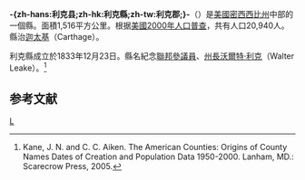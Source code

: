 {{noteTA
|T=zh-hans:利克县 (密西西比州);zh-hk:利克縣 (密西西比州);zh-tw:利克郡 (密西西比州);
}}

{{Infobox U.S. County|
 county  = -{zh-hans:利克县;zh-hk:利克縣;zh-tw:利克郡;}- |
 state = 密西西比州 |
 en county  = Leake County |
 en state = Mississippi |
 seal =  |
 map = Map of Mississippi highlighting Leake County.svg |
 map size = 150 |
 founded = 1833年12月23日 |
 seat = [[迦太基_(密西西比州)|迦太基]] | 
 area = 1,516 [[km²|km²]] (585 [[square_mile|mi²]]) |
 area land = 1,509 km² (583 mi²) |
 area water = 7 km² (3 mi²) |
 area percentage = 0.46% |
 census yr = 2000|
 pop = 20,940 |
 density = 14 |
 web =  |
|}}
'''-{zh-hans:利克县;zh-hk:利克縣;zh-tw:利克郡;}-'''（{{lang-en|Leake County}}）是[[美國|美國]][[密西西比州|密西西比州]]中部的一個縣。面積1,516平方公里。根据[[美國2000年人口普查|美國2000年人口普查]]，共有人口20,940人。縣治[[迦太基_(密西西比州)|迦太基]]（Carthage）。

利克縣成立於1833年12月23日。縣名紀念[[美國參議院|聯邦參議員]]、[[密西西比州州長|州長]][[沃爾特·利克|沃爾特·利克]]（Walter Leake）。<ref>Kane, J. N. and C. C. Aiken. The American Counties: Origins of County Names Dates of Creation and Population Data 1950-2000. Lanham, MD.: Scarecrow Press, 2005.</ref>

==参考文献==
<div class="references-small">
<references />
</div>
[[Category:密西西比州行政区划|L]]